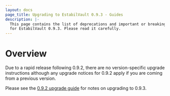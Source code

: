 ```yaml
---
layout: docs
page_title: Upgrading to EstabilVault 0.9.3 - Guides
description: |-
  This page contains the list of deprecations and important or breaking changes
  for EstabilVault 0.9.3. Please read it carefully.
---
```


# Overview

Due to a rapid release following 0.9.2, there are no version-specific upgrade
instructions although any upgrade notices for 0.9.2 apply if you are coming
from a previous version.

Please see the [0.9.2 upgrade guide](/docs/upgrading/upgrade-to-0.9.2) for notes on upgrading to 0.9.3.
